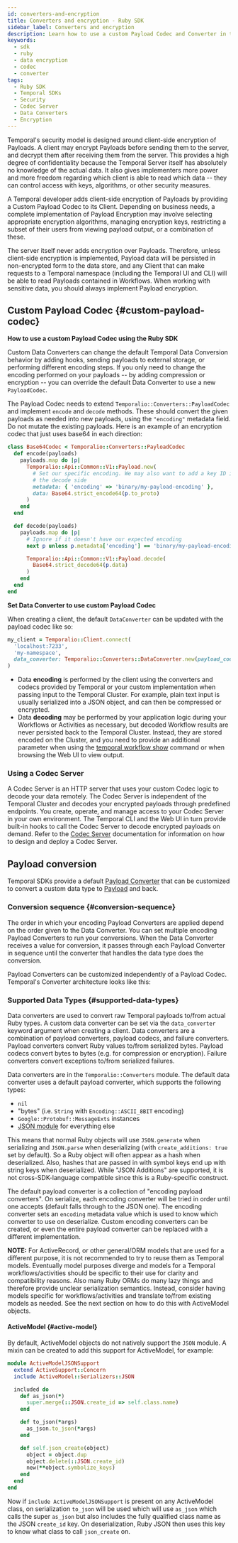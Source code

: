 ```yaml
---
id: converters-and-encryption
title: Converters and encryption - Ruby SDK
sidebar_label: Converters and encryption
description: Learn how to use a custom Payload Codec and Converter in the Ruby SDK to modify Temporal Data Conversion behavior, including examples for encryption and formatting.
keywords:
  - sdk
  - ruby
  - data encryption
  - codec
  - converter
tags:
  - Ruby SDK
  - Temporal SDKs
  - Security
  - Codec Server
  - Data Converters
  - Encryption
---
```



Temporal's security model is designed around client-side encryption of Payloads.
A client may encrypt Payloads before sending them to the server, and decrypt them after receiving them from the server.
This provides a high degree of confidentiality because the Temporal Server itself has absolutely no knowledge of the actual data.
It also gives implementers more power and more freedom regarding which client is able to read which data -- they can control access with keys, algorithms, or other security measures.

A Temporal developer adds client-side encryption of Payloads by providing a Custom Payload Codec to its Client.
Depending on business needs, a complete implementation of Payload Encryption may involve selecting appropriate encryption algorithms, managing encryption keys, restricting a subset of their users from viewing payload output, or a combination of these.

The server itself never adds encryption over Payloads.
Therefore, unless client-side encryption is implemented, Payload data will be persisted in non-encrypted form to the data store, and any Client that can make requests to a Temporal namespace (including the Temporal UI and CLI) will be able to read Payloads contained in Workflows.
When working with sensitive data, you should always implement Payload encryption.

## Custom Payload Codec {#custom-payload-codec}

**How to use a custom Payload Codec using the Ruby SDK**

Custom Data Converters can change the default Temporal Data Conversion behavior by adding hooks, sending payloads to external storage, or performing different encoding steps.
If you only need to change the encoding performed on your payloads -- by adding compression or encryption -- you can override the default Data Converter to use a new `PayloadCodec`.

The Payload Codec needs to extend `Temporalio::Converters::PayloadCodec` and implement `encode` and `decode` methods.
These should convert the given payloads as needed into new payloads, using the `"encoding"` metadata field.
Do not mutate the existing payloads.
Here is an example of an encryption codec that just uses base64 in each direction:

```ruby
class Base64Codec < Temporalio::Converters::PayloadCodec
  def encode(payloads)
    payloads.map do |p|
      Temporalio::Api::Common::V1::Payload.new(
        # Set our specific encoding. We may also want to add a key ID in here for use by
        # the decode side
        metadata: { 'encoding' => 'binary/my-payload-encoding' },
        data: Base64.strict_encode64(p.to_proto)
      )
    end
  end

  def decode(payloads)
    payloads.map do |p|
      # Ignore if it doesn't have our expected encoding
      next p unless p.metadata['encoding'] == 'binary/my-payload-encoding'

      Temporalio::Api::Common::V1::Payload.decode(
        Base64.strict_decode64(p.data)
      )
    end
  end
end
```

**Set Data Converter to use custom Payload Codec**

When creating a client, the default `DataConverter` can be updated with the payload codec like so:

```ruby
my_client = Temporalio::Client.connect(
  'localhost:7233',
  'my-namespace',
  data_converter: Temporalio::Converters::DataConverter.new(payload_codec: Base64Codec.new)
)
```

- Data **encoding** is performed by the client using the converters and codecs provided by Temporal or your custom implementation when passing input to the Temporal Cluster. For example, plain text input is usually serialized into a JSON object, and can then be compressed or encrypted.
- Data **decoding** may be performed by your application logic during your Workflows or Activities as necessary, but decoded Workflow results are never persisted back to the Temporal Cluster.
  Instead, they are stored encoded on the Cluster, and you need to provide an additional parameter when using the [temporal workflow show](/cli/workflow#show) command or when browsing the Web UI to view output.

<!-- TODO: For reference, see the [Encryption](https://github.com/temporalio/samples-ruby/tree/main/encryption) sample. -->

### Using a Codec Server

A Codec Server is an HTTP server that uses your custom Codec logic to decode your data remotely.
The Codec Server is independent of the Temporal Cluster and decodes your encrypted payloads through predefined endpoints.
You create, operate, and manage access to your Codec Server in your own environment.
The Temporal CLI and the Web UI in turn provide built-in hooks to call the Codec Server to decode encrypted payloads on demand.
Refer to the [Codec Server](/production-deployment/data-encryption) documentation for information on how to design and deploy a Codec Server.

## Payload conversion

Temporal SDKs provide a default [Payload Converter](/payload-converter) that can be customized to convert a custom data type to [Payload](/dataconversion#payload) and back.

### Conversion sequence {#conversion-sequence}

The order in which your encoding Payload Converters are applied depend on the order given to the Data Converter.
You can set multiple encoding Payload Converters to run your conversions.
When the Data Converter receives a value for conversion, it passes through each Payload Converter in sequence until the converter that handles the data type does the conversion.

Payload Converters can be customized independently of a Payload Codec.
Temporal's Converter architecture looks like this:

<CaptionedImage
    src="/img/info/converter-architecture.png"
    title="Temporal converter architecture"
/>

### Supported Data Types {#supported-data-types}

Data converters are used to convert raw Temporal payloads to/from actual Ruby types.
A custom data converter can be set via the `data_converter` keyword argument when creating a client. Data converters are a combination of payload converters, payload codecs, and failure converters.
Payload converters convert Ruby values to/from serialized bytes. Payload codecs convert bytes to bytes (e.g. for compression or encryption). Failure converters convert exceptions to/from serialized failures.

Data converters are in the `Temporalio::Converters` module.
The default data converter uses a default payload converter, which supports the following types:

* `nil`
* "bytes" (i.e. `String` with `Encoding::ASCII_8BIT` encoding)
* `Google::Protobuf::MessageExts` instances
* [JSON module](https://docs.ruby-lang.org/en/master/JSON.html) for everything else

This means that normal Ruby objects will use `JSON.generate` when serializing and `JSON.parse` when deserializing (with `create_additions: true` set by default).
So a Ruby object will often appear as a hash when deserialized.
Also, hashes that are passed in with symbol keys end up with string keys when deserialized.
While "JSON Additions" are supported, it is not cross-SDK-language compatible since this is a Ruby-specific construct.

The default payload converter is a collection of "encoding payload converters".
On serialize, each encoding converter will be tried in order until one accepts (default falls through to the JSON one).
The encoding converter sets an `encoding` metadata value which is used to know which converter to use on deserialize.
Custom encoding converters can be created, or even the entire payload converter can be replaced with a different implementation.

**NOTE:** For ActiveRecord, or other general/ORM models that are used for a different purpose, it is not recommended to try to reuse them as Temporal models.
Eventually model purposes diverge and models for a Temporal workflows/activities should be specific to their use for clarity and compatibility reasons.
Also many Ruby ORMs do many lazy things and therefore provide unclear serialization semantics.
Instead, consider having models specific for workflows/activities and translate to/from existing models as needed.
See the next section on how to do this with ActiveModel objects.

#### ActiveModel {#active-model}

By default, ActiveModel objects do not natively support the `JSON` module.
A mixin can be created to add this support for ActiveModel, for example:

```ruby
module ActiveModelJSONSupport
  extend ActiveSupport::Concern
  include ActiveModel::Serializers::JSON

  included do
    def as_json(*)
      super.merge(::JSON.create_id => self.class.name)
    end

    def to_json(*args)
      as_json.to_json(*args)
    end

    def self.json_create(object)
      object = object.dup
      object.delete(::JSON.create_id)
      new(**object.symbolize_keys)
    end
  end
end
```

Now if `include ActiveModelJSONSupport` is present on any ActiveModel class, on serialization `to_json` will be used which will use `as_json` which calls the super `as_json` but also includes the fully qualified class name as the JSON
`create_id` key.
On deserialization, Ruby JSON then uses this key to know what class to call `json_create` on.
